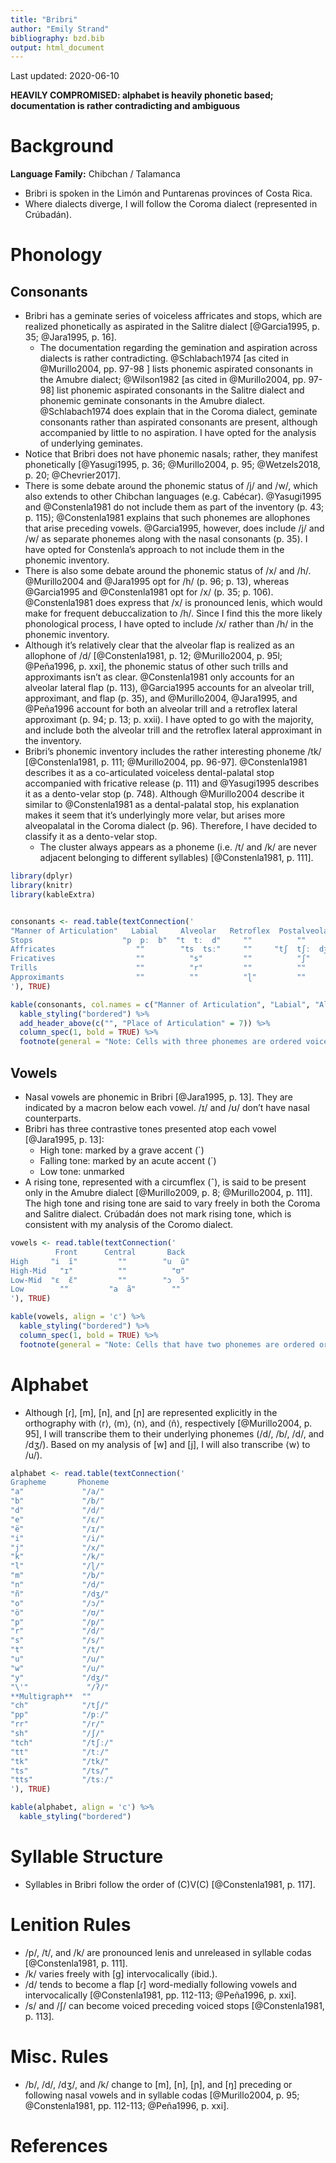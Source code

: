 ```yaml
---
title: "Bribri"
author: "Emily Strand"
bibliography: bzd.bib
output: html_document
---
```


Last updated: 2020-06-10

**HEAVILY COMPROMISED: alphabet is heavily phonetic based; documentation is rather contradicting and ambiguous**

# Background

**Language Family:** Chibchan / Talamanca

* Bribri is spoken in the Limón and Puntarenas provinces of Costa Rica.
* Where dialects diverge, I will follow the Coroma dialect (represented in Crúbadán).

# Phonology

## Consonants

* Bribri has a geminate series of voiceless affricates and stops, which are realized phonetically as aspirated in the Salitre dialect [@Garcia1995, p. 35; @Jara1995, p. 16].
    - The documentation regarding the gemination and aspiration across dialects is rather contradicting. @Schlabach1974 [as cited in @Murillo2004, pp. 97-98
      ] lists phonemic aspirated consonants in the Amubre dialect; @Wilson1982 [as cited in @Murillo2004, pp. 97-98] list phonemic aspirated consonants in the Salitre dialect and phonemic geminate consonants in the Amubre dialect. @Schlabach1974 does explain that in the Coroma dialect, geminate consonants rather than aspirated consonants are present, although accompanied by little to no aspiration. I have opted for the analysis of underlying geminates.  
* Notice that Bribri does not have phonemic nasals; rather, they manifest phonetically [@Yasugi1995, p. 36; @Murillo2004, p. 95; @Wetzels2018, p. 20; @Chevrier2017].
* There is some debate around the phonemic status of /j/ and /w/, which also extends to other Chibchan languages (e.g. Cabécar). @Yasugi1995 and @Constenla1981 do not include them as part of the inventory (p. 43; p. 115); @Constenla1981 explains that such phonemes are allophones that arise preceding vowels. @Garcia1995, however, does include /j/ and /w/ as separate phonemes along with the nasal consonants (p. 35). I have opted for Constenla's approach to not include them in the phonemic inventory.
* There is also some debate around the phonemic status of /x/ and /h/. @Murillo2004 and @Jara1995 opt for /h/ (p. 96; p. 13), whereas @Garcia1995 and @Constenla1981 opt for /x/ (p. 35; p. 106). @Constenla1981 does express that /x/ is pronounced lenis, which would make for frequent debuccalization to /h/. Since I find this the more likely phonological process, I have opted to include /x/ rather than /h/ in the phonemic inventory.
* Although it's relatively clear that the alveolar flap is realized as an allophone of /d/ [@Constenla1981, p. 12; @Murillo2004, p. 95l; @Peña1996, p. xxi], the phonemic status of other such trills and approximants isn't as clear. @Constenla1981 only accounts for an alveolar lateral flap (p. 113), @Garcia1995 accounts for an alveolar trill, approximant, and flap (p. 35), and @Murillo2004, @Jara1995, and @Peña1996 account for both an alveolar trill and a retroflex lateral approximant (p. 94; p. 13; p. xxii). I have opted to go with the majority, and include both the alveolar trill and the retroflex lateral approximant in the inventory.
* Bribri's phonemic inventory includes the rather interesting phoneme /tk/ [@Constenla1981, p. 111; @Murillo2004, pp. 96-97]. @Constenla1981 describes it as a co-articulated voiceless dental-palatal stop accompanied with fricative release (p. 111) and @Yasugi1995 describes it as a dento-velar stop (p. 748). Although @Murillo2004 describe it similar to @Constenla1981 as a dental-palatal stop, his explanation makes it seem that it's underlyingly more velar, but arises more alveopalatal in the Coroma dialect (p. 96). Therefore, I have decided to classify it as a dento-velar stop.
    - The cluster always appears as a phoneme (i.e. /t/ and /k/ are never adjacent belonging to different syllables) [@Constenla1981, p. 111].


```r

library(dplyr)
library(knitr)
library(kableExtra)


consonants <- read.table(textConnection('
"Manner of Articulation"   Labial     Alveolar   Retroflex  Postalveolar   Dento-Velar   Velar    Glottal
Stops                    "p  pː  b"  "t  tː  d"     ""          ""             "tk"       "k  kː"     "ʔ"
Affricates                  ""        "ts  tsː"     ""     "tʃ  tʃː  dʒ"       ""           ""        ""
Fricatives                  ""          "s"         ""          "ʃ"            ""           "x"       ""
Trills                      ""          "r"         ""          ""             ""           ""        ""  
Approximants                ""          ""          "ɭ"         ""             ""           ""        ""
'), TRUE)

kable(consonants, col.names = c("Manner of Articulation", "Labial", "Alveolar", "Retroflex", "Postalveolar", "Dento-Velar", "Velar", "Glottal"), align = 'c') %>%
  kable_styling("bordered") %>%
  add_header_above(c("", "Place of Articulation" = 7)) %>%
  column_spec(1, bold = TRUE) %>%
  footnote(general = "Note: Cells with three phonemes are ordered voiceless, geminate, and voiced. Cells with two phonemes are ordered voiceless and geminate.", general_title = "")
```

## Vowels

* Nasal vowels are phonemic in Bribri [@Jara1995, p. 13]. They are indicated by a macron below each vowel. /ɪ/ and /ʊ/ don't have nasal counterparts.
* Bribri has three contrastive tones presented atop each vowel [@Jara1995, p. 13]:
    - High tone: marked by a grave accent (\`)
    - Falling tone: marked by an acute accent (´)
    - Low tone: unmarked
* A rising tone, represented with a circumflex (ˆ), is said to be present only in the Amubre dialect [@Murillo2009, p. 8; @Murillo2004, p. 111]. The high tone and rising tone are said to vary freely in both the Coroma and Salitre dialect. Crúbadán does not mark rising tone, which is consistent with my analysis of the Coromo dialect.

```r

vowels <- read.table(textConnection('
          Front      Central       Back
High     "i  ĩ"         ""        "u  ũ"
High-Mid   "ɪ"          ""          "ʊ"
Low-Mid  "ɛ  ɛ̃"         ""        "ɔ  ɔ̃"
Low        ""         "a  ã"        ""
'), TRUE)

kable(vowels, align = 'c') %>%
  kable_styling("bordered") %>%
  column_spec(1, bold = TRUE) %>%
  footnote(general = "Note: Cells that have two phonemes are ordered oral and nasal.", general_title = "")
```  

# Alphabet

* Although [ɾ], [m], [n], and [ɲ] are represented explicitly in the orthography with ⟨r⟩, ⟨m⟩, ⟨n⟩, and ⟨ñ⟩, respectively [@Murillo2004, p. 95], I will transcribe them to their underlying phonemes (/d/, /b/, /d/, and /dʒ/). Based on my analysis of [w] and [j], I will also transcribe ⟨w⟩ to /u/).

```r

alphabet <- read.table(textConnection('
Grapheme       Phoneme
"a"             "/a/"
"b"             "/b/"
"d"             "/d/"
"e"             "/ɛ/"
"ë"             "/ɪ/"     
"i"             "/i/"
"j"             "/x/"
"k"             "/k/"
"l"             "/ɭ/"
"m"             "/b/"
"n"             "/d/"
"ñ"             "/dʒ/"
"o"             "/ɔ/"
"ö"             "/ʊ/"
"p"             "/p/"
"r"             "/d/"
"s"             "/s/"
"t"             "/t/"
"u"             "/u/"
"w"             "/u/"
"y"             "/dʒ/"
"\'"             "/ʔ/"
**Multigraph**  ""
"ch"            "/tʃ/"
"pp"            "/pː/"
"rr"            "/r/"
"sh"            "/ʃ/"
"tch"           "/tʃː/"
"tt"            "/tː/"
"tk"            "/tk/"
"ts"            "/ts/"
"tts"           "/tsː/"
'), TRUE)

kable(alphabet, align = 'c') %>%
  kable_styling("bordered")
```

# Syllable Structure

* Syllables in Bribri follow the order of (C)V(C) [@Constenla1981, p. 117].

# Lenition Rules

* /p/, /t/, and /k/ are pronounced lenis and unreleased in syllable codas [@Constenla1981, p. 111].
* /k/ varies freely with [ɡ] intervocalically (ibid.).
* /d/ tends to become a flap [ɾ] word-medially following vowels and intervocalically [@Constenla1981, pp. 112-113; @Peña1996, p. xxi].
* /s/ and /ʃ/ can become voiced preceding voiced stops [@Constenla1981, p. 113].

# Misc. Rules

* /b/, /d/, /dʒ/, and /k/ change to [m], [n], [ɲ], and [ŋ] preceding or following nasal vowels and in syllable codas [@Murillo2004, p. 95; @Constenla1981, pp. 112-113; @Peña1996, p. xxi].

# References
